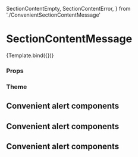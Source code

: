   SectionContentEmpty,
  SectionContentError,
} from './ConvenientSectionContentMessage'

<Meta
  title="Components/Section/SectionContentMessage"
  component={SectionContentMessage}
/>

# SectionContentMessage


<Canvas>
  <Story
    name="Default"
    args={{
      icon: IconList,
      title: 'No users found',
      text: 'There are no items in this list at the moment.',
      tone: Tone.success,
    }}
  >
    {Template.bind({})}
  </Story>
</Canvas>

### Props

<ArgsTable story="Default" />

### Theme

## Convenient alert components

<Canvas>
  <Story name="SectionContentError">
    <SectionContentError
      title="Server Error"
      text="The server could not handle the request! Try again"
    />
  </Story>
</Canvas>

## Convenient alert components

<Canvas>
  <Story name="SectionContentEmpty">
    <SectionContentEmpty
      title="No user found"
      text="There are no items in this list at the moment."
    />
  </Story>
</Canvas>

## Convenient alert components

<Canvas>
  <Story name="SectionContentMessage">
    <SectionContentMessage text="No users found in database." />
  </Story>
</Canvas>
